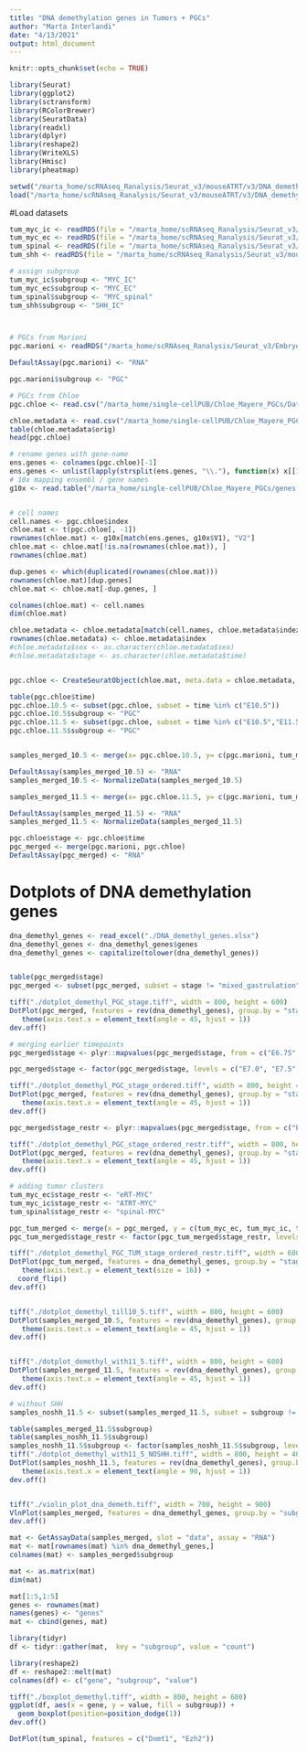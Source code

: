 ```yaml
---
title: "DNA demethylation genes in Tumors + PGCs"
author: "Marta Interlandi"
date: "4/13/2021"
output: html_document
---
```


```r
knitr::opts_chunk$set(echo = TRUE)
```

```r
library(Seurat)
library(ggplot2)
library(sctransform)
library(RColorBrewer)
library(SeuratData)
library(readxl)
library(dplyr)
library(reshape2)
library(WriteXLS)
library(Hmisc)
library(pheatmap)

setwd("/marta_home/scRNAseq_Ranalysis/Seurat_v3/mouseATRT/v3/DNA_demethyl/")
load("/marta_home/scRNAseq_Ranalysis/Seurat_v3/mouseATRT/v3/DNA_demethyl/workspace.RData")
```


#Load datasets

```r

tum_myc_ic <- readRDS(file = "/marta_home/scRNAseq_Ranalysis/Seurat_v3/mouseATRT/v3/ATRT_IC_MYC/myc_ic_tumor_cells.rds")
tum_myc_ec <- readRDS(file = "/marta_home/scRNAseq_Ranalysis/Seurat_v3/mouseATRT/v3/MRT_EC_MYC/myc_ec_tumor_cells.rds")
tum_spinal <- readRDS(file = "/marta_home/scRNAseq_Ranalysis/Seurat_v3/mouseATRT/v3/ATRT_spinal_MYC/myc_spinal_tumor_cells.rds")
tum_shh <- readRDS(file = "/marta_home/scRNAseq_Ranalysis/Seurat_v3/mouseATRT/v3/ATRT_IC_SHH/shh_tumor_cells.rds")

# assign subgroup
tum_myc_ic$subgroup <- "MYC_IC"
tum_myc_ec$subgroup <- "MYC_EC"
tum_spinal$subgroup <- "MYC_spinal"
tum_shh$subgroup <- "SHH_IC"



# PGCs from Marioni
pgc.marioni <- readRDS("/marta_home/scRNAseq_Ranalysis/Seurat_v3/Embryos/published_data/v3/Marioni/full_marioni_integrated_PGCs.rds")

DefaultAssay(pgc.marioni) <- "RNA"

pgc.marioni$subgroup <- "PGC"

# PGCs from Chloe
pgc.chloe <- read.csv("/marta_home/single-cellPUB/Chloe_Mayere_PGCs/Data_Pgcs_Raw_Counts/raw_counts_matrix_pgcs.csv")

chloe.metadata <- read.csv("/marta_home/single-cellPUB/Chloe_Mayere_PGCs/Data_Pgcs_Raw_Counts/meta.data_no_adrenal.csv", stringsAsFactors = F)
table(chloe.metadata$orig)
head(pgc.chloe)

# rename genes with gene-name
ens.genes <- colnames(pgc.chloe)[-1]
ens.genes <- unlist(lapply(strsplit(ens.genes, "\\."), function(x) x[[1]]))
# 10x mapping ensembl / gene names
g10x <- read.table("/marta_home/single-cellPUB/Chloe_Mayere_PGCs/genes.tsv")


# cell names
cell.names <- pgc.chloe$index
chloe.mat <- t(pgc.chloe[, -1])
rownames(chloe.mat) <- g10x[match(ens.genes, g10x$V1), "V2"]
chloe.mat <- chloe.mat[!is.na(rownames(chloe.mat)), ]
rownames(chloe.mat)

dup.genes <- which(duplicated(rownames(chloe.mat)))
rownames(chloe.mat)[dup.genes]
chloe.mat <- chloe.mat[-dup.genes, ]

colnames(chloe.mat) <- cell.names
dim(chloe.mat)

chloe.metadata <- chloe.metadata[match(cell.names, chloe.metadata$index), ]
rownames(chloe.metadata) <- chloe.metadata$index
#chloe.metadata$sex <- as.character(chloe.metadata$sex)
#chloe.metadata$stage <- as.character(chloe.metadata$time)


pgc.chloe <- CreateSeuratObject(chloe.mat, meta.data = chloe.metadata, min.cells = 10)

table(pgc.chloe$time)
pgc.chloe.10.5 <- subset(pgc.chloe, subset = time %in% c("E10.5"))
pgc.chloe.10.5$subgroup <- "PGC"
pgc.chloe.11.5 <- subset(pgc.chloe, subset = time %in% c("E10.5","E11.5"))
pgc.chloe.11.5$subgroup <- "PGC"


samples_merged_10.5 <- merge(x= pgc.chloe.10.5, y= c(pgc.marioni, tum_myc_ec, tum_myc_ic, tum_spinal, tum_shh), merge.data = T)

DefaultAssay(samples_merged_10.5) <- "RNA"
samples_merged_10.5 <- NormalizeData(samples_merged_10.5)

samples_merged_11.5 <- merge(x= pgc.chloe.11.5, y= c(pgc.marioni, tum_myc_ec, tum_myc_ic, tum_spinal, tum_shh), merge.data = T)

DefaultAssay(samples_merged_11.5) <- "RNA"
samples_merged_11.5 <- NormalizeData(samples_merged_11.5)

pgc.chloe$stage <- pgc.chloe$time
pgc_merged <- merge(pgc.marioni, pgc.chloe)
DefaultAssay(pgc_merged) <- "RNA"
```


# Dotplots of DNA demethylation genes

```r

dna_demethyl_genes <- read_excel("./DNA_demethyl_genes.xlsx")
dna_demethyl_genes <- dna_demethyl_genes$genes
dna_demethyl_genes <- capitalize(tolower(dna_demethyl_genes))


table(pgc_merged$stage)
pgc_merged <- subset(pgc_merged, subset = stage != "mixed_gastrulation")

tiff("./dotplot_demethyl_PGC_stage.tiff", width = 800, height = 600)
DotPlot(pgc_merged, features = rev(dna_demethyl_genes), group.by = "stage", dot.scale = 10) +
   theme(axis.text.x = element_text(angle = 45, hjust = 1))
dev.off()

# merging earlier timepoints
pgc_merged$stage <- plyr::mapvalues(pgc_merged$stage, from = c("E6.75", "E7.25", "E7.75", "E8.25"), to = c("E7.0", "E7.0", "E7.5", "E8.0"))

pgc_merged$stage <- factor(pgc_merged$stage, levels = c("E7.0", "E7.5", "E8.0", "E8.5", "E10.5", "E11.5", "E12.5", "E13.5", "E16.5"), ordered = T)

tiff("./dotplot_demethyl_PGC_stage_ordered.tiff", width = 800, height = 600)
DotPlot(pgc_merged, features = rev(dna_demethyl_genes), group.by = "stage", dot.scale = 10) +
   theme(axis.text.x = element_text(angle = 45, hjust = 1))
dev.off()

pgc_merged$stage_restr <- plyr::mapvalues(pgc_merged$stage, from = c("E7.0", "E8.0"), to = c("E7.5", "E8.5"))

tiff("./dotplot_demethyl_PGC_stage_ordered_restr.tiff", width = 800, height = 600)
DotPlot(pgc_merged, features = rev(dna_demethyl_genes), group.by = "stage_restr", dot.scale = 10) +
   theme(axis.text.x = element_text(angle = 45, hjust = 1))
dev.off()

# adding tumor clusters
tum_myc_ec$stage_restr <- "eRT-MYC"
tum_myc_ic$stage_restr <- "ATRT-MYC" 
tum_spinal$stage_restr <- "spinal-MYC"

pgc_tum_merged <- merge(x = pgc_merged, y = c(tum_myc_ec, tum_myc_ic, tum_spinal))
pgc_tum_merged$stage_restr <- factor(pgc_tum_merged$stage_restr, levels = c("E7.5", "E8.5", "E10.5", "E11.5", "E12.5", "E13.5", "E16.5", "ATRT-MYC" ,"eRT-MYC", "spinal-MYC"), ordered = T)

tiff("./dotplot_demethyl_PGC_TUM_stage_ordered_restr.tiff", width = 600, height = 600)
DotPlot(pgc_tum_merged, features = dna_demethyl_genes, group.by = "stage_restr", dot.scale = 10) +
   theme(axis.text.y = element_text(size = 16)) +
  coord_flip()
dev.off()


tiff("./dotplot_demethyl_till10_5.tiff", width = 800, height = 600)
DotPlot(samples_merged_10.5, features = rev(dna_demethyl_genes), group.by = "subgroup") +
   theme(axis.text.x = element_text(angle = 45, hjust = 1))
dev.off()


tiff("./dotplot_demethyl_with11_5.tiff", width = 800, height = 600)
DotPlot(samples_merged_11.5, features = rev(dna_demethyl_genes), group.by = "subgroup") +
   theme(axis.text.x = element_text(angle = 45, hjust = 1))
dev.off()

# without SHH
samples_noshh_11.5 <- subset(samples_merged_11.5, subset = subgroup != "SHH_IC")

table(samples_merged_11.5$subgroup)
table(samples_noshh_11.5$subgroup)
samples_noshh_11.5$subgroup <- factor(samples_noshh_11.5$subgroup, levels = rev(c("MYC_IC", "MYC_EC", "MYC_spinal", "PGC")), ordered = T)
tiff("./dotplot_demethyl_with11_5_NOSHH.tiff", width = 800, height = 400)
DotPlot(samples_noshh_11.5, features = rev(dna_demethyl_genes), group.by = "subgroup", dot.scale = 10) +
   theme(axis.text.x = element_text(angle = 90, hjust = 1))
dev.off()


tiff("./violin_plot_dna_demeth.tiff", width = 700, height = 900)
VlnPlot(samples_merged, features = dna_demethyl_genes, group.by = "subgroup")
dev.off()

mat <- GetAssayData(samples_merged, slot = "data", assay = "RNA")
mat <- mat[rownames(mat) %in% dna_demethyl_genes,]
colnames(mat) <- samples_merged$subgroup

mat <- as.matrix(mat)
dim(mat)

mat[1:5,1:5]
genes <- rownames(mat)
names(genes) <- "genes"
mat <- cbind(genes, mat)

library(tidyr)
df <- tidyr::gather(mat,  key = "subgroup", value = "count")

library(reshape2)
df <- reshape2::melt(mat)
colnames(df) <- c("gene", "subgroup", "value")

tiff("./boxplot_demethyl.tiff", width = 800, height = 600)
ggplot(df, aes(x = gene, y = value, fill = subgroup)) +
  geom_boxplot(position=position_dodge(1))
dev.off()
```


```r

DotPlot(tum_spinal, features = c("Dnmt1", "Ezh2"))


```